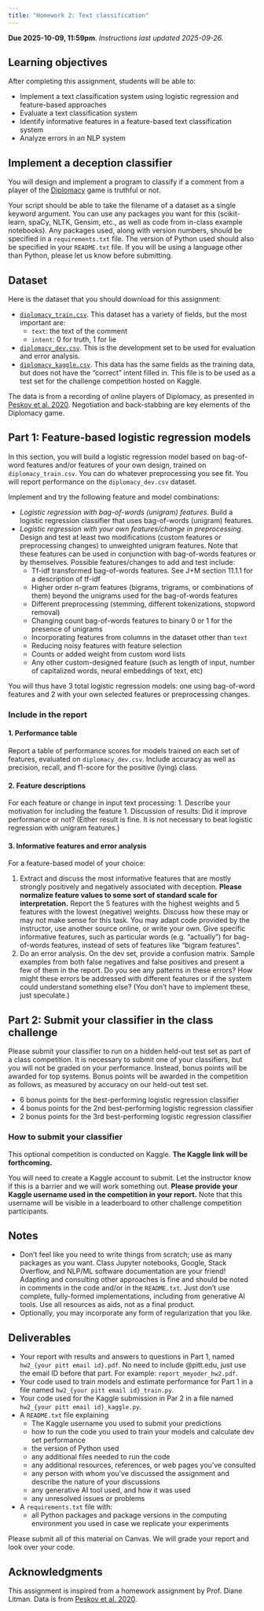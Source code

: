 ```yaml
---
title: "Homework 2: Text classification"
---
```


**Due 2025-10-09, 11:59pm**. *Instructions last updated 2025-09-26.*

## Learning objectives
After completing this assignment, students will be able to:

* Implement a text classification system using logistic regression and feature-based approaches
* Evaluate a text classification system
* Identify informative features in a feature-based text classification system
* Analyze errors in an NLP system


## Implement a deception classifier
You will design and implement a program to classify if a comment from a player of the [Diplomacy](https://en.wikipedia.org/wiki/Diplomacy_(game)) game is truthful or not. 

Your script should be able to take the filename of a dataset as a single keyword argument.
You can use any packages you want for this (scikit-learn, spaCy, NLTK, Gensim, etc., as well as code from in-class example notebooks). Any packages used, along with version numbers, should be specified in a `requirements.txt` file. The version of Python used should also be specified in your `README.txt` file. If you will be using a language other than Python, please let us know before submitting. 

## Dataset
Here is the dataset that you should download for this assignment:

* [`diplomacy_train.csv`](hw2/diplomacy_train.csv). This dataset has a variety of fields, but the most important are:
	* `text`: the text of the comment
	* `intent`: 0 for truth, 1 for lie
* [`diplomacy_dev.csv`](hw2/diplomacy_dev.csv). This is the development set to be used for evaluation and error analysis.
* [`diplomacy_kaggle.csv`](hw2/diplomacy_kaggle.csv). This data has the same fields as the training data, but does not have the "correct" intent filled in. This file is to be used as a test set for the challenge competition hosted on Kaggle.

The data is from a recording of online players of Diplomacy, as presented in [Peskov et al. 2020](https://aclanthology.org/2020.acl-main.353/). Negotiation and back-stabbing are key elements of the Diplomacy game.

## Part 1: Feature-based logistic regression models
In this section, you will build a logistic regression model based on bag-of-word features and/or features of your own design, trained on `diplomacy_train.csv`. You can do whatever preprocessing you see fit. You will report performance on the `diplomacy_dev.csv` dataset.

Implement and try the following feature and model combinations:

* *Logistic regression with bag-of-words (unigram) features*. Build a logistic regression classifier that uses bag-of-words (unigram) features.
* *Logistic regression with your own features/change in preprocessing*. Design and test at least two modifications (custom features or preprocessing changes) to unweighted unigram features. Note that these features can be used in conjunction with bag-of-words features or by themselves. Possible features/changes to add and test include:
	* Tf-idf transformed bag-of-words features. See J+M section 11.1.1 for a description of tf-idf
	* Higher order n-gram features (bigrams, trigrams, or combinations of them) beyond the unigrams used for the bag-of-words features
	* Different preprocessing (stemming, different tokenizations, stopword removal)
	* Changing count bag-of-words features to binary 0 or 1 for the presence of unigrams
	* Incorporating features from columns in the dataset other than `text`
	* Reducing noisy features with feature selection
	* Counts or added weight from custom word lists
	* Any other custom-designed feature (such as length of input, number of capitalized words, neural embeddings of text, etc)

You will thus have 3 total logistic regression models: one using bag-of-word features and 2 with your own selected features or preprocessing changes.

### Include in the report

#### 1. Performance table
Report a table of performance scores for models trained on each set of features, evaluated on `diplomacy_dev.csv`. Include accuracy as well as precision, recall, and f1-score for the positive (lying) class. 

#### 2. Feature descriptions
For each feature or change in input text processing:
1. Describe your motivation for including the feature
1. Discussion of results: Did it improve performance or not? (Either result is fine. It is not necessary to beat logistic regression with unigram features.)

#### 3. Informative features and error analysis
For a feature-based model of your choice:

1. Extract and discuss the most informative features that are mostly strongly positively and negatively associated with deception. **Please normalize feature values to some sort of standard scale for interpretation.** Report the 5 features with the highest weights and 5 features with the lowest (negative) weights. Discuss how these may or may not make sense for this task. You may adapt code provided by the instructor, use another source online, or write your own. Give specific informative features, such as particular words (e.g. "actually") for bag-of-words features, instead of sets of features like "bigram features".
1. Do an error analysis. On the dev set, provide a confusion matrix. Sample examples from both false negatives and false positives and present a few of them in the report. Do you see any patterns in these errors? How might these errors be addressed with different features or if the system could understand something else? (You don’t have to implement these, just speculate.)


## Part 2: Submit your classifier in the class challenge
Please submit your classifier to run on a hidden held-out test set as part of a class competition. It is necessary to submit one of your classifiers, but you will not be graded on your performance. Instead, bonus points will be awarded for top systems. Bonus points will be awarded in the competition as follows, as measured by accuracy on our held-out test set.

* 6 bonus points for the best-performing logistic regression classifier
* 4 bonus points for the 2nd best-performing logistic regression classifier
* 2 bonus points for the 3rd best-performing logistic regression classifier

### How to submit your classifier
This optional competition is conducted on Kaggle. **The Kaggle link will be forthcoming.** 
<!--See this page for instructions on how to submit: <https://www.kaggle.com/t/86f51f2238334c41b13bdb6c4f1b6fa6>-->

You will need to create a Kaggle account to submit. Let the instructor know if this is a barrier and we will work something out. **Please provide your Kaggle username used in the competition in your report.** Note that this username will be visible in a leaderboard to other challenge competition participants.

## Notes

* Don't feel like you need to write things from scratch; use as many packages as you want. Class Jupyter notebooks, Google, Stack Overflow, and NLP/ML software documentation are your friend! Adapting and consulting other approaches is fine and should be noted in comments in the code and/or in the `README.txt`. Just don't use complete, fully-formed implementations, including from generative AI tools. Use all resources as aids, not as a final product.
* Optionally, you may incorporate any form of regularization that you like.


## Deliverables

* Your report with results and answers to questions in Part 1, named `hw2_{your pitt email id}.pdf`. No need to include @pitt.edu, just use the email ID before that part. For example: `report_mmyoder_hw2.pdf`.
* Your code used to train models and estimate performance for Part 1 in a file named `hw2_{your pitt email id}_train.py`.
* Your code used for the Kaggle submission in Par 2 in a file named `hw2_{your pitt email id}_kaggle.py`. 
* A `README.txt` file explaining
	* The Kaggle username you used to submit your predictions
	* how to run the code you used to train your models and calculate dev set performance
	* the version of Python used
	* any additional files needed to run the code
	* any additional resources, references, or web pages you've consulted
	* any person with whom you've discussed the assignment and describe the nature of your discussions
	* any generative AI tool used, and how it was used
	* any unresolved issues or problems
* A `requirements.txt` file with:
	* all Python packages and package versions in the computing environment you used in case we replicate your experiments

Please submit all of this material on Canvas. We will grade your report and look over your code.

<!--
## Grading
See rubric on Canvas.
-->

## Acknowledgments
This assignment is inspired from a homework assignment by Prof. Diane Litman. Data is from [Peskov et al. 2020](https://aclanthology.org/2020.acl-main.353/).
